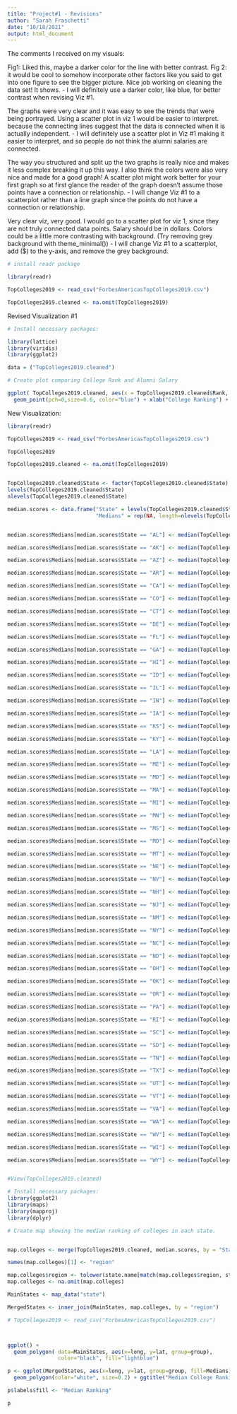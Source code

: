 ```yaml
---
title: "Project#1 - Revisions"
author: "Sarah Fraschetti"
date: "10/18/2021"
output: html_document
---
```


The comments I received on my visuals: 

Fig1: Liked this, maybe a darker color for the line with better contrast. Fig 2: it would be cool to somehow incorporate other factors like you said to get into one figure to see the bigger picture. Nice job working on cleaning the data set! It shows.
 - I will definitely use a darker color, like blue, for better contrast when revising Viz #1. 

The graphs were very clear and it was easy to see the trends that were being portrayed. Using a scatter plot in viz 1 would be easier to interpret. because the connecting lines suggest that the data is connected when it is actually independent.
- I will definitely use a scatter plot in Viz #1 making it easier to interpret, and so people do not think the alumni salaries are connected.  

The way you structured and split up the two graphs is really nice and makes it less complex breaking it up this way. I also think the colors were also very nice and made for a good graph! A scatter plot might work better for your first graph so at first glance the reader of the graph doesn’t assume those points have a connection or relationship.
- I will change Viz #1 to a scatterplot rather than a line graph since the points do not have a connection or relationship.

Very clear viz, very good. I would go to a scatter plot for viz 1, since they are not truly connected data points. Salary should be in dollars. Colors could be a little more contrasting with background. (Try removing grey background with theme_minimal())
- I will change Viz #1 to a scatterplot, add ($) to the y-axis, and remove the grey background. 

```r
# install readr package 

library(readr)

TopColleges2019 <- read_csv("ForbesAmericasTopColleges2019.csv")

TopColleges2019.cleaned <- na.omit(TopColleges2019)
```

Revised Visualization #1

```r
# Install necessary packages: 

library(lattice)
library(viridis)
library(ggplot2)

data = ("TopColleges2019.cleaned")

# Create plot comparing College Rank and Alumni Salary 

ggplot( TopColleges2019.cleaned, aes(x = TopColleges2019.cleaned$Rank, y = TopColleges2019.cleaned$`Alumni Salary`)) +
  geom_point(pch=0,size=0.6, color="blue") + xlab("College Ranking") + ylab("Alumni Salary ($)") + ggtitle("College Ranking vs. Average Alumni Salary") + theme_minimal()
```


New Visualization: 

```r

library(readr)

TopColleges2019 <- read_csv("ForbesAmericasTopColleges2019.csv")

TopColleges2019

TopColleges2019.cleaned <- na.omit(TopColleges2019) 


TopColleges2019.cleaned$State <- factor(TopColleges2019.cleaned$State)
levels(TopColleges2019.cleaned$State)
nlevels(TopColleges2019.cleaned$State)

median.scores <- data.frame("State" = levels(TopColleges2019.cleaned$State), 
                            "Medians" = rep(NA, length=nlevels(TopColleges2019.cleaned$State)))


median.scores$Medians[median.scores$State == "AL"] <- median(TopColleges2019.cleaned$Rank[TopColleges2019.cleaned$State=="AL"])

median.scores$Medians[median.scores$State == "AK"] <- median(TopColleges2019.cleaned$Rank[TopColleges2019.cleaned$State=="AK"])

median.scores$Medians[median.scores$State == "AZ"] <- median(TopColleges2019.cleaned$Rank[TopColleges2019.cleaned$State=="AZ"])

median.scores$Medians[median.scores$State == "AR"] <- median(TopColleges2019.cleaned$Rank[TopColleges2019.cleaned$State=="AR"])

median.scores$Medians[median.scores$State == "CA"] <- median(TopColleges2019.cleaned$Rank[TopColleges2019.cleaned$State=="CA"])

median.scores$Medians[median.scores$State == "CO"] <- median(TopColleges2019.cleaned$Rank[TopColleges2019.cleaned$State=="CO"])

median.scores$Medians[median.scores$State == "CT"] <- median(TopColleges2019.cleaned$Rank[TopColleges2019.cleaned$State=="CT"])

median.scores$Medians[median.scores$State == "DE"] <- median(TopColleges2019.cleaned$Rank[TopColleges2019.cleaned$State=="DE"])

median.scores$Medians[median.scores$State == "FL"] <- median(TopColleges2019.cleaned$Rank[TopColleges2019.cleaned$State=="FL"])

median.scores$Medians[median.scores$State == "GA"] <- median(TopColleges2019.cleaned$Rank[TopColleges2019.cleaned$State=="GA"])

median.scores$Medians[median.scores$State == "HI"] <- median(TopColleges2019.cleaned$Rank[TopColleges2019.cleaned$State=="HI"])

median.scores$Medians[median.scores$State == "ID"] <- median(TopColleges2019.cleaned$Rank[TopColleges2019.cleaned$State=="ID"])

median.scores$Medians[median.scores$State == "IL"] <- median(TopColleges2019.cleaned$Rank[TopColleges2019.cleaned$State=="IL"])

median.scores$Medians[median.scores$State == "IN"] <- median(TopColleges2019.cleaned$Rank[TopColleges2019.cleaned$State=="IN"])

median.scores$Medians[median.scores$State == "IA"] <- median(TopColleges2019.cleaned$Rank[TopColleges2019.cleaned$State=="IA"])

median.scores$Medians[median.scores$State == "KS"] <- median(TopColleges2019.cleaned$Rank[TopColleges2019.cleaned$State=="KS"])

median.scores$Medians[median.scores$State == "KY"] <- median(TopColleges2019.cleaned$Rank[TopColleges2019.cleaned$State=="KY"])

median.scores$Medians[median.scores$State == "LA"] <- median(TopColleges2019.cleaned$Rank[TopColleges2019.cleaned$State=="LA"])

median.scores$Medians[median.scores$State == "ME"] <- median(TopColleges2019.cleaned$Rank[TopColleges2019.cleaned$State=="ME"])

median.scores$Medians[median.scores$State == "MD"] <- median(TopColleges2019.cleaned$Rank[TopColleges2019.cleaned$State=="MD"])

median.scores$Medians[median.scores$State == "MA"] <- median(TopColleges2019.cleaned$Rank[TopColleges2019.cleaned$State=="MA"])

median.scores$Medians[median.scores$State == "MI"] <- median(TopColleges2019.cleaned$Rank[TopColleges2019.cleaned$State=="MI"])

median.scores$Medians[median.scores$State == "MN"] <- median(TopColleges2019.cleaned$Rank[TopColleges2019.cleaned$State=="MN"])

median.scores$Medians[median.scores$State == "MS"] <- median(TopColleges2019.cleaned$Rank[TopColleges2019.cleaned$State=="MS"])

median.scores$Medians[median.scores$State == "MO"] <- median(TopColleges2019.cleaned$Rank[TopColleges2019.cleaned$State=="MO"])

median.scores$Medians[median.scores$State == "MT"] <- median(TopColleges2019.cleaned$Rank[TopColleges2019.cleaned$State=="MT"])

median.scores$Medians[median.scores$State == "NE"] <- median(TopColleges2019.cleaned$Rank[TopColleges2019.cleaned$State=="NE"])

median.scores$Medians[median.scores$State == "NV"] <- median(TopColleges2019.cleaned$Rank[TopColleges2019.cleaned$State=="NV"])

median.scores$Medians[median.scores$State == "NH"] <- median(TopColleges2019.cleaned$Rank[TopColleges2019.cleaned$State=="NH"])

median.scores$Medians[median.scores$State == "NJ"] <- median(TopColleges2019.cleaned$Rank[TopColleges2019.cleaned$State=="NJ"])

median.scores$Medians[median.scores$State == "NM"] <- median(TopColleges2019.cleaned$Rank[TopColleges2019.cleaned$State=="NM"])

median.scores$Medians[median.scores$State == "NY"] <- median(TopColleges2019.cleaned$Rank[TopColleges2019.cleaned$State=="NY"])

median.scores$Medians[median.scores$State == "NC"] <- median(TopColleges2019.cleaned$Rank[TopColleges2019.cleaned$State=="NC"])

median.scores$Medians[median.scores$State == "ND"] <- median(TopColleges2019.cleaned$Rank[TopColleges2019.cleaned$State=="ND"])

median.scores$Medians[median.scores$State == "OH"] <- median(TopColleges2019.cleaned$Rank[TopColleges2019.cleaned$State=="OH"])

median.scores$Medians[median.scores$State == "OK"] <- median(TopColleges2019.cleaned$Rank[TopColleges2019.cleaned$State=="OK"])

median.scores$Medians[median.scores$State == "OR"] <- median(TopColleges2019.cleaned$Rank[TopColleges2019.cleaned$State=="OR"])

median.scores$Medians[median.scores$State == "PA"] <- median(TopColleges2019.cleaned$Rank[TopColleges2019.cleaned$State=="PA"])

median.scores$Medians[median.scores$State == "RI"] <- median(TopColleges2019.cleaned$Rank[TopColleges2019.cleaned$State=="RI"])

median.scores$Medians[median.scores$State == "SC"] <- median(TopColleges2019.cleaned$Rank[TopColleges2019.cleaned$State=="SC"])

median.scores$Medians[median.scores$State == "SD"] <- median(TopColleges2019.cleaned$Rank[TopColleges2019.cleaned$State=="SD"])

median.scores$Medians[median.scores$State == "TN"] <- median(TopColleges2019.cleaned$Rank[TopColleges2019.cleaned$State=="TN"])

median.scores$Medians[median.scores$State == "TX"] <- median(TopColleges2019.cleaned$Rank[TopColleges2019.cleaned$State=="TX"])

median.scores$Medians[median.scores$State == "UT"] <- median(TopColleges2019.cleaned$Rank[TopColleges2019.cleaned$State=="UT"])

median.scores$Medians[median.scores$State == "VT"] <- median(TopColleges2019.cleaned$Rank[TopColleges2019.cleaned$State=="VT"])

median.scores$Medians[median.scores$State == "VA"] <- median(TopColleges2019.cleaned$Rank[TopColleges2019.cleaned$State=="VA"])

median.scores$Medians[median.scores$State == "WA"] <- median(TopColleges2019.cleaned$Rank[TopColleges2019.cleaned$State=="WA"])

median.scores$Medians[median.scores$State == "WV"] <- median(TopColleges2019.cleaned$Rank[TopColleges2019.cleaned$State=="WV"])

median.scores$Medians[median.scores$State == "WI"] <- median(TopColleges2019.cleaned$Rank[TopColleges2019.cleaned$State=="WI"])

median.scores$Medians[median.scores$State == "WY"] <- median(TopColleges2019.cleaned$Rank[TopColleges2019.cleaned$State=="WY"])


#View(TopColleges2019.cleaned)

# Install necessary packages: 
library(ggplot2)
library(maps)
library(mapproj)
library(dplyr)

# Create map showing the median ranking of colleges in each state. 


map.colleges <- merge(TopColleges2019.cleaned, median.scores, by = "State")

names(map.colleges)[1] <- "region"

map.colleges$region <- tolower(state.name[match(map.colleges$region, state.abb)])
map.colleges <- na.omit(map.colleges)

MainStates <- map_data("state")

MergedStates <- inner_join(MainStates, map.colleges, by = "region")

# TopColleges2019 <- read_csv("ForbesAmericasTopColleges2019.csv")



ggplot() + 
  geom_polygon( data=MainStates, aes(x=long, y=lat, group=group), 
                color="black", fill="lightblue")

p <- ggplot(MergedStates, aes(x=long, y=lat, group=group, fill=Medians)) + 
  geom_polygon(color="white", size=0.2) + ggtitle("Median College Ranking By State") + scale_fill_viridis_c() + theme_void()

p$labels$fill <- "Median Ranking"

p
```


